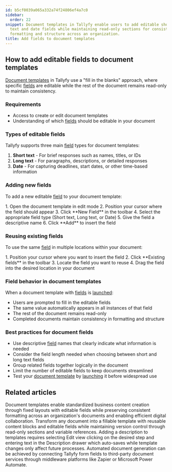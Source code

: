 ```yaml
---
id: b5cf0039a065a332a74f24806ef4a7c0
sidebar:
  order: 22
snippet: Document templates in Tallyfy enable users to add editable short text long
  text and date fields while maintaining read-only sections for consistent document
  formatting and structure across an organization.
title: Add fields to document templates
---
```



## How to add editable fields to document templates

[Document templates](/products/pro/documenting/documents/) in Tallyfy use a "fill in the blanks" approach, where specific [fields](/products/pro/tracking-and-tasks/tasks/what-are-form-fields-in-tallyfy/) are editable while the rest of the document remains read-only to maintain consistency.

### Requirements
- Access to create or edit document templates
- Understanding of which [fields](/products/pro/tracking-and-tasks/tasks/what-are-form-fields-in-tallyfy/) should be editable in your document

### Types of editable fields

Tallyfy supports three main [field](/products/pro/tracking-and-tasks/tasks/what-are-form-fields-in-tallyfy/) types for document templates:

1. **Short text** - For brief responses such as names, titles, or IDs
2. **Long text** - For paragraphs, descriptions, or detailed responses
3. **Date** - For capturing deadlines, start dates, or other time-based information

### Adding new fields

To add a new editable [field](/products/pro/tracking-and-tasks/tasks/what-are-form-fields-in-tallyfy/) to your document template:

<Steps>
1. Open the document template in edit mode
2. Position your cursor where the field should appear
3. Click **New Field** in the toolbar
4. Select the appropriate field type (Short text, Long text, or Date)
5. Give the field a descriptive name
6. Click **Add** to insert the field
</Steps>

### Reusing existing fields

To use the same [field](/products/pro/tracking-and-tasks/tasks/what-are-form-fields-in-tallyfy/) in multiple locations within your document:

<Steps>
1. Position your cursor where you want to insert the field
2. Click **Existing fields** in the toolbar
3. Locate the field you want to reuse
4. Drag the field into the desired location in your document
</Steps>

### Field behavior in document templates

When a document template with [fields](/products/pro/tracking-and-tasks/tasks/what-are-form-fields-in-tallyfy/) is [launched](/products/pro/launching/):
- Users are prompted to fill in the editable fields
- The same value automatically appears in all instances of that field
- The rest of the document remains read-only
- Completed documents maintain consistency in formatting and structure

### Best practices for document fields

- Use descriptive [field](/products/pro/tracking-and-tasks/tasks/what-are-form-fields-in-tallyfy/) names that clearly indicate what information is needed
- Consider the field length needed when choosing between short and long text fields
- Group related fields together logically in the document
- Limit the number of editable fields to keep documents streamlined
- Test your [document template](/products/pro/documenting/documents/) by [launching](/products/pro/launching/) it before widespread use


## Related articles
<CardGrid>
<LinkTitleCard header="<b>Documenting > Documents</b>" href="/products/pro/documenting/documents/" > Document templates enable standardized business content creation through fixed layouts with editable fields while preserving consistent formatting across an organization's documents and enabling efficient digital collaboration. </LinkTitleCard>
<LinkTitleCard header="<b>Features > Fill in the blanks</b>" href="/products/pro/tutorials/features/fill-in-the-blanks/" > Transform any document into a fillable template with reusable content blocks and editable fields while maintaining version control through read-only sections and variable references. </LinkTitleCard>
<LinkTitleCard header="<b>Edit Templates > Add a description to a template</b>" href="/products/pro/documenting/templates/edit-templates/add-description/" > Adding a description to templates requires selecting Edit view clicking on the desired step and entering text in the Description drawer which auto-saves while template changes only affect future processes. </LinkTitleCard>
<LinkTitleCard header="<b>Documents > Send data to document creation systems</b>" href="/products/pro/documenting/documents/how-to-generate-documents-from-form-fields/" > Automated document generation can be achieved by connecting Tallyfy form fields to third-party document services through middleware platforms like Zapier or Microsoft Power Automate. </LinkTitleCard>
</CardGrid>